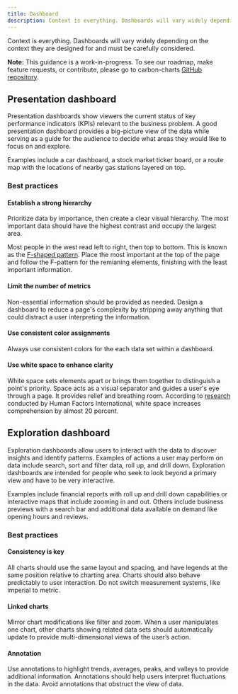 ```yaml
---
title: Dashboard
description: Context is everything. Dashboards will vary widely depending on the context they are designed for and must be carefully considered.
---
```


<PageDescription>

Context is everything. Dashboards will vary widely depending on the context they are designed for and must be carefully considered.

</PageDescription>

<InlineNotification>

**Note:** This guidance is a work-in-progress. To see our roadmap, make feature requests, or contribute, please go to carbon-charts [GitHub repository](https://github.com/carbon-design-system/carbon-charts).

</InlineNotification>

## Presentation dashboard

Presentation dashboards show viewers the current status of key performance indicators (KPIs) relevant to the business problem. A good presentation dashboard provides a big-picture view of the data while serving as a guide for the audience to decide what areas they would like to focus on and explore.

Examples include a car dashboard, a stock market ticker board, or a route map with the locations of nearby gas stations layered on top.

### Best practices

#### Establish a strong hierarchy

Prioritize data by importance, then create a clear visual hierarchy. The most important data should have the highest contrast and occupy the largest area.

Most people in the west read left to right, then top to bottom. This is known as the [F-shaped pattern](https://www.nngroup.com/articles/f-shaped-pattern-reading-web-content/). Place the most important at the top of the page and follow the F-pattern for the remianing elements, finishing with the least important information.

#### Limit the number of metrics

Non-essential information should be provided as needed. Design a dashboard to reduce a page's complexity by stripping away anything that could distract a user interpreting the information.

#### Use consistent color assignments

Always use consistent colors for the each data set within a dashboard.

#### Use white space to enhance clarity

White space sets elements apart or brings them together to distinguish a point's priority. Space acts as a visual separator and guides a user's eye through a page. It provides relief and breathing room. According to [research](http://www.humanfactors.com/newsletters/yeah_but_can_you_give_me_a_reference.asp) conducted by Human Factors International, white space increases comprehension by almost 20 percent.

## Exploration dashboard

Exploration dashboards allow users to interact with the data to discover insights and identify patterns. Examples of actions a user may perform on data include search, sort and filter data, roll up, and drill down. Exploration dashboards are intended for people who seek to look beyond a primary view and have to be very interactive.

Examples include financial reports with roll up and drill down capabilities or interactive maps that include zooming in and out. Others include business previews with a search bar and additional data available on demand like opening hours and reviews.

### Best practices

#### Consistency is key

All charts should use the same layout and spacing, and have legends at the same position relative to charting area. Charts should also behave predictably to user interaction. Do not switch measurement systems, like imperial to metric.

#### Linked charts

Mirror chart modifications like filter and zoom. When a user manipulates one chart, other charts showing related data sets should automatically update to provide multi-dimensional views of the user’s action.

#### Annotation

Use annotations to highlight trends, averages, peaks, and valleys to provide additional information. Annotations should help users interpret fluctuations in the data. Avoid annotations that obstruct the view of data.
